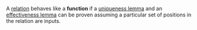 A [[relation]] behaves like a '''function''' if a [[uniqueness lemma]] and an [[effectiveness lemma]] can be proven assuming a particular set of positions in the relation are inputs.

{{stub}}
